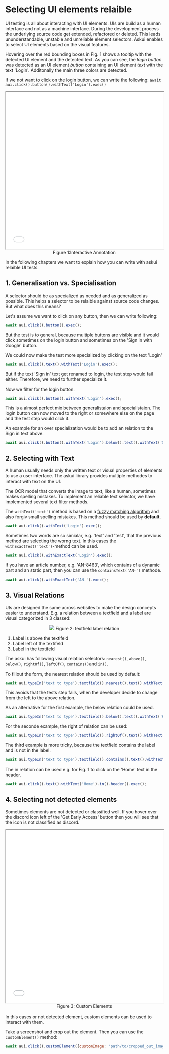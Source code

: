# Selecting UI elements relaible

UI testing is all about interacting with UI elements. UIs are build as a human interface and not as a machine interface. During the development process the underlying source code get extended, refactored or deleted. This leads ununderstandable, unstable and unreliable element selectors. Askui enables to select UI elements based on the visual features.  

Hovering over the red bounding boxes in Fig. 1 shows a tooltip with the detected UI element and the detected text. As you can see, the <i>login button</i> was detected as an UI element <i>button</i> containing an UI element <i>text</i> with the text 'Login'. Additonally the main three colors are detected.

If we not want to click on the login button, we can write the following: `await aui.click().button().withText('Login').exec()`


<iframe src='/annotations/selecting_ui_elements.html' width='100%' height='500px'></iframe> 
<center>Figure 1:Interactive Annotation</center>

In the following chapters we want to explain how you can write with askui relaible UI tests.

## 1. Generalisation vs. Specialisation

A selector should be as specialized as needed and as generalized as possible. This helps a selector to be relaible against source code changes. But what does this means?

Let's assume we want to click on any button, then we can write following:
```javascript
await aui.click().button().exec();
```
But the test is to general, because multiple buttons are visible and it would click sometimes on the login button and sometimes on the 'Sign in with Google' button.

We could now make the test more specialized by clicking on the text 'Login'
```javascript
await aui.click().text().withText('Login').exec();
```
But if the text 'Sign in' text get renamed to login, the test step would fail either. Therefore, we need to further specialize it.

Now we filter for the login button.
```javascript
await aui.click().button().withText('Login').exec();
```
This is a almost perfect mix between generalistaion and specialistaion. The login button can now moved to the right or somewhere else on the page and the test step would click it. 

An example for an over specialization would be to add an relation to the Sign in text above.
```javascript
await aui.click().button().withText('Login').below().text().withText('Sign in').exec();
```

## 2. Selecting with Text

A human usually needs only the written text or visual properties of elements to use a user interface. The askui library provides multiple methodes to interact with text on the UI. 

The OCR model that converts the image to text, like a human, sometimes makes spelling mistakes. To implement an reliable text selector, we have implemented several text filter methods. 

The `withText('text')` method is based on a [fuzzy matching algorithm](https://en.wikipedia.org/wiki/Approximate_string_matching) and also forgiv small spelling mistakes. This method should be used by <b>default</b>.
```javascript
await aui.click().withText('Login').exec();
```

Sometimes two words are so simialar, e.g. 'text' and 'test', that the previous method are selecting the worng text. In this cases the `withExactTest('text')`-method can be used.
```javascript
await aui.click().withExactText('Login').exec();
```

If you have an article number, e.g. 'AN-8463', which contains of a dynamic part and an static part, then you can use the `containsText('AN-')` methode.
```javascript
await aui.click().withExactText('AN-').exec();
```


## 3. Visual Relations

UIs are designed the same across websites to make the design concepts easier to understand. E.g. a relation between a textfield and a label are visual categorized in 3 classed:


<center>

![](./label-textfield-relation.png)
Figure 2: textfield label relation
</center>

1. Label is above the textifeld
2. Label left of the textifeld
3. Label in the textifeld

The askui has following visual relation selectors: `nearest()`, `above()`, `below()`, `rightOf()`, `leftOf()`, `contains()`and `in()`.

To fillout the form, the nearest relation should be used by default:
```javascript
await aui.typeIn('text to type').textfield().nearest().text().withText('One').exec();
```
This avoids that the tests step fails, when the developer decide to change from the left to the above relation. 

As an alternative for the first example, the below relation could be used.
```javascript
await aui.typeIn('text to type').textfield().below().text().withText('One').exec();
```

For the seconde example, the right of relation can be used:
```javascript
await aui.typeIn('text to type').textfield().rightOf().text().withText('Two').exec();
```

The third example is more tricky, because the textfield contains the label and is not in the label.
```javascript
await aui.typeIn('text to type').textfield().contains().text().withText('Third').exec();
```

The in relation can be used e.g. for Fig. 1 to click on the 'Home' text in the header.
```javascript
await aui.click().text().withText('Home').in().header().exec();
```

## 4. Selecting not detected elements

Sometimes elements are not detected or classified well. If you hover over the discord icon left of the 'Get Early Access' button then you will see that the icon is not classified as discord. 

<iframe src='/annotations/not_detected_element.html' width='100%' height='550px'></iframe> 
<center>Figure 3: Custom Elements</center>

<br/>
In this cases or not detected element, custom elements can be used to interact with them.

Take a screenshot and crop out the element. Then you can use the `customElement()` method:
```javascript
await aui.click().customElement({customImage: 'path/to/cropped_out_image', name: 'discord'}).withText('discord').exec();
```








